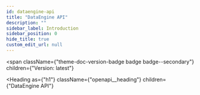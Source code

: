```yaml
---
id: dataengine-api
title: "DataEngine API"
description: ""
sidebar_label: Introduction
sidebar_position: 0
hide_title: true
custom_edit_url: null
---
```



<span
  className={"theme-doc-version-badge badge badge--secondary"}
  children={"Version: latest"}
>
</span>

<Heading
  as={"h1"}
  className={"openapi__heading"}
  children={"DataEngine API"}
>
</Heading>






      